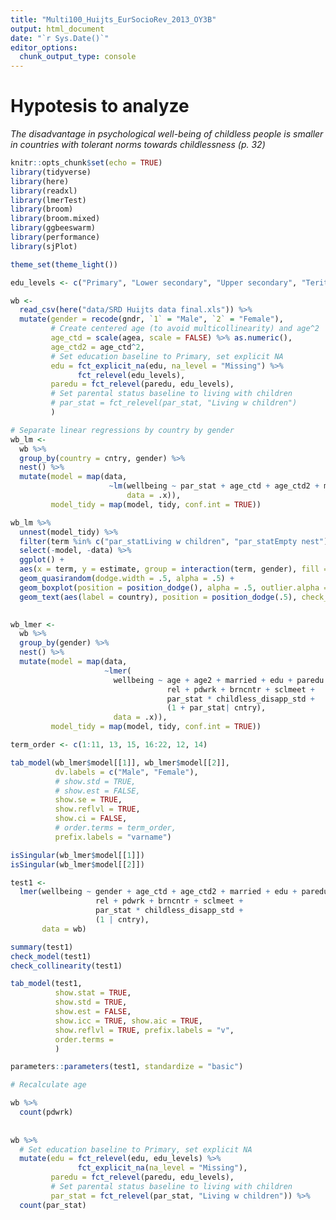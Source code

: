 ```yaml
---
title: "Multi100_Huijts_EurSocioRev_2013_OY3B"
output: html_document
date: "`r Sys.Date()`"
editor_options: 
  chunk_output_type: console
---
```


# Hypotesis to analyze

_The disadvantage in psychological well-being of childless people is smaller in countries with tolerant norms towards childlessness (p. 32)_

```r
knitr::opts_chunk$set(echo = TRUE)
library(tidyverse)
library(here)
library(readxl)
library(lmerTest)
library(broom)
library(broom.mixed)
library(ggbeeswarm)
library(performance)
library(sjPlot)

theme_set(theme_light())

```

```r
edu_levels <- c("Primary", "Lower secondary", "Upper secondary", "Teritary", "Missing")

wb <- 
  read_csv(here("data/SRD Huijts data final.xls")) %>% 
  mutate(gender = recode(gndr, `1` = "Male", `2` = "Female"),
         # Create centered age (to avoid multicollinearity) and age^2
         age_ctd = scale(agea, scale = FALSE) %>% as.numeric(),
         age_ctd2 = age_ctd^2,
         # Set education baseline to Primary, set explicit NA
         edu = fct_explicit_na(edu, na_level = "Missing") %>% 
               fct_relevel(edu_levels),
         paredu = fct_relevel(paredu, edu_levels),
         # Set parental status baseline to living with children
         # par_stat = fct_relevel(par_stat, "Living w children")
         )
```


```r
# Separate linear regressions by country by gender
wb_lm <- 
  wb %>% 
  group_by(country = cntry, gender) %>% 
  nest() %>% 
  mutate(model = map(data, 
                      ~lm(wellbeing ~ par_stat + age_ctd + age_ctd2 + married + edu + paredu + rel + pdwrk + brncntr,
                          data = .x)),
         model_tidy = map(model, tidy, conf.int = TRUE))

wb_lm %>% 
  unnest(model_tidy) %>% 
  filter(term %in% c("par_statLiving w children", "par_statEmpty nest")) %>% 
  select(-model, -data) %>% 
  ggplot() +
  aes(x = term, y = estimate, group = interaction(term, gender), fill = gender) +
  geom_quasirandom(dodge.width = .5, alpha = .5) +
  geom_boxplot(position = position_dodge(), alpha = .5, outlier.alpha = 0) +
  geom_text(aes(label = country), position = position_dodge(.5), check_overlap = TRUE, hjust = 0)
  

```

```r

wb_lmer <- 
  wb %>% 
  group_by(gender) %>% 
  nest() %>% 
  mutate(model = map(data, 
                     ~lmer(
                       wellbeing ~ age + age2 + married + edu + paredu + 
                                   rel + pdwrk + brncntr + sclmeet + 
                                   par_stat * childless_disapp_std + 
                                   (1 + par_stat| cntry),
                       data = .x)), 
         model_tidy = map(model, tidy, conf.int = TRUE))

term_order <- c(1:11, 13, 15, 16:22, 12, 14)

tab_model(wb_lmer$model[[1]], wb_lmer$model[[2]],
          dv.labels = c("Male", "Female"),
          # show.std = TRUE, 
          # show.est = FALSE,
          show.se = TRUE,
          show.reflvl = TRUE, 
          show.ci = FALSE,
          # order.terms = term_order,
          prefix.labels = "varname")

isSingular(wb_lmer$model[[1]])
isSingular(wb_lmer$model[[2]])


```

```r
test1 <- 
  lmer(wellbeing ~ gender + age_ctd + age_ctd2 + married + edu + paredu + 
                   rel + pdwrk + brncntr + sclmeet + 
                   par_stat * childless_disapp_std +
                   (1 | cntry),
       data = wb)

summary(test1)
check_model(test1)
check_collinearity(test1)

tab_model(test1, 
          show.stat = TRUE, 
          show.std = TRUE, 
          show.est = FALSE,
          show.icc = TRUE, show.aic = TRUE,
          show.reflvl = TRUE, prefix.labels = "v",
          order.terms = 
          )

parameters::parameters(test1, standardize = "basic")

```

```r

# Recalculate age

wb %>% 
  count(pdwrk)
  
  
wb %>%   
  # Set education baseline to Primary, set explicit NA
  mutate(edu = fct_relevel(edu, edu_levels) %>% 
               fct_explicit_na(na_level = "Missing"),
         paredu = fct_relevel(paredu, edu_levels),
         # Set parental status baseline to living with children
         par_stat = fct_relevel(par_stat, "Living w children")) %>% 
  count(par_stat)



```

